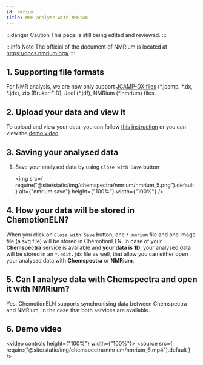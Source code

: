 ```yaml
---
id: nmrium
title: NMR analyse with NMRium
---
```


:::danger Caution
This page is still being edited and reviewed.
:::

:::info Note
The official of the document of NMRium is located at https://docs.nmrium.org/
:::

## 1. Supporting file formats

For NMR analysis, we are now only support [JCAMP-DX files](https://iupac.org/what-we-do/digital-standards/jcamp-dx/) (\*.jcamp, \*.dx, \*.jdx), zip (Bruker FID), Jeol (\*.jdf), NMRium (\*.nmrium) files.

## 2. Upload your data and view it

To upload and view your data, you can follow [this instruction](../chemspectra#2-analysing-data-in-chemotion-eln) or you can view the [demo video](../chemspectra/nmrium#6-demo-video)

## 3. Saving your analysed data

1. Save your analysed data by using `Close with Save` button

   <img
     src={
       require("@site/static/img/chemspectra/nmrium/nmrium_5.png").default
     }
     alt={"nmrium save"}
     height={"100%"}
     width={"100%"}
   />

## 4. How your data will be stored in ChemotionELN?

  When you click on `Close with Save` button, one `*.nmrium` file and one image file (a svg file) will be stored in ChemotionELN.
  In case of your **Chemspectra** service is available and **your data is 1D**, your analysed data will be stored in an `*.edit.jdx` file as well, that allow you can either open your analysed data with **Chemspectra** or **NMRium**.

## 5. Can I analyse data with Chemspectra and open it with NMRium?

  Yes. ChemotionELN supports synchronising data between Chemspectra and NMRium, in the case that both services are available.

## 6. Demo video

  <video controls height={"100%"} width={"100%"}>
    <source src={
      require("@site/static/img/chemspectra/nmrium/nmrium_6.mp4").default
    }
  />
  </video>
